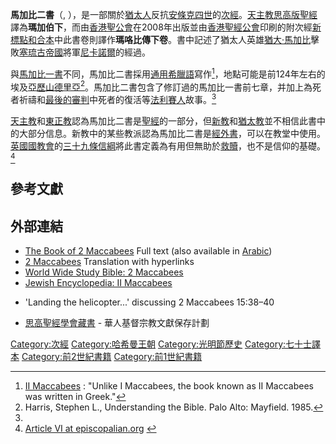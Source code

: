 {{希伯來聖經目錄}}
'''馬加比二書'''（'''{{lang|en|2 Maccabees}}''', '''{{lang|grc|ΜΑΚΚΑΒΑΙΩΝ Β}}'''），是一部關於[[猶太人|猶太人]]反抗[[安條克四世|安條克四世]]的[[次經|次經]]。[[天主教|天主教]][[思高版聖經|思高版聖經]]譯為'''瑪加伯下'''，而由[[香港聖公會|香港聖公會]]在2008年出版並由[[香港聖經公會|香港聖經公會]]印刷的附次經[[新標點和合本|新標點和合本]]中此書卷則譯作'''瑪咯比傳下卷'''。書中記述了猶太人英雄[[猶大·馬加比|猶大·馬加比]]擊敗[[塞琉古帝國|塞琉古帝國]]將軍[[尼卡諾爾_(塞琉古將軍)|尼卡諾爾]]的經過。 

與[[馬加比一書|馬加比一書]]不同，馬加比二書採用[[通用希臘語|通用希臘語]]寫作<ref>[http://jewishencyclopedia.com/view.jsp?artid=18&letter=M#57 II Maccabees] {{Wayback|url=http://jewishencyclopedia.com/view.jsp?artid=18&letter=M#57 |date=20111015233443 }}: "Unlike I Maccabees, the book known as II Maccabees was written in Greek."</ref>，地點可能是前124年左右的埃及[[亞歷山大港|亞歷山德里亞]]<ref name ="Harris">Harris, Stephen L., Understanding the Bible. Palo Alto: Mayfield. 1985.</ref>。馬加比二書包含了修訂過的馬加比一書前七章，并加上為死者祈禱和[[最後的審判|最後的審判]]中死者的復活等[[法利赛人|法利賽人]]故事。<ref name="Harris"/>

[[天主教|天主教]]和[[東正教|東正教]]認為馬加比二書是[[聖經|聖經]]的一部分，但[[新教|新教]]和[[猶太教|猶太教]]並不相信此書中的大部分信息。新教中的某些教派認為馬加比二書是[[經外書|經外書]]，可以在教堂中使用。[[英國國教會|英國國教會]]的[[三十九條信綱|三十九條信綱]]將此書定義為有用但無助於[[救贖|救贖]]，也不是信仰的基礎。<ref>[http://www.episcopalian.org/pbs1928/articles/AnglicanTeaching/042.htm Article VI at episcopalian.org] {{webarchive|url=https://web.archive.org/web/20070928122338/http://www.episcopalian.org/pbs1928/articles/AnglicanTeaching/042.htm |date=2007-09-28 }}</ref>

== 參考文獻==
{{Reflist}}

== 外部連結 ==
{{Wikisource|2 Maccabees}}
{{Commons category|2 Maccabees}}
* [http://st-takla.org/pub_Deuterocanon/Deuterocanon-Apocrypha_El-Asfar_El-Kanoneya_El-Tanya__8-Second-of-Maccabees.html The Book of 2 Maccabees] Full text (also available in [http://st-takla.org/pub_Deuterocanon/Deuterocanon-Apocrypha_El-Asfar_El-Kanoneya_El-Tanya__8-Second-of-Maccabees_.html Arabic])
* [http://www.livius.org/maa-mam/maccabees/2macc01.html 2 Maccabees] {{Wayback|url=http://www.livius.org/maa-mam/maccabees/2macc01.html |date=20180311051255 }} Translation with hyperlinks
* [http://www.ccel.org/wwsb/2Maccabees/index.html World Wide Study Bible: 2 Maccabees] {{Wayback|url=http://www.ccel.org/wwsb/2Maccabees/index.html |date=20201101013441 }}
* [http://jewishencyclopedia.com/view.jsp?artid=18&letter=M&search=Books%20of%20Maccabees#57 Jewish Encyclopedia: II Maccabees] {{Wayback|url=http://jewishencyclopedia.com/view.jsp?artid=18&letter=M&search=Books%20of%20Maccabees#57 |date=20110717080037 }}
* {{cite web |last=O'Loughlin |first=Tom |title=Ending 2 Maccabees |url=http://www.bibledex.com/verses/maccabees_ending.html |work=Bibledex Verses |publisher=Brady Haran for the [[University_of_Nottingham|University of Nottingham]] |access-date=2014-10-15 |archive-date=2021-04-22 |archive-url=https://web.archive.org/web/20210422204621/http://www.bibledex.com/verses/maccabees_ending.html |dead-url=no }}  'Landing the helicopter...' discussing 2 Maccabees 15:38–40
* [http://lib-nt2.hkbu.edu.hk/sca_fb/org/bhk05_sbofm_2.html 思高聖經學會藏書] {{Wayback|url=http://lib-nt2.hkbu.edu.hk/sca_fb/org/bhk05_sbofm_2.html |date=20180705092952 }} - 華人基督宗教文獻保存計劃

{{S-start}}
{{Succession box
| title= <small>羅馬天主教和東正教</small><br />[[聖經諸書|聖經諸書]]<br /><small>參見[[次經|次經]]</small>
| years=
| before= [[馬加比一書|馬加比一書]]
| after= 東正教舊約[[馬加比三書|馬加比三書]]<br /> 羅馬天主教舊約[[約伯記|約伯記]]<br /> [[杜埃-海姆斯聖經|杜埃-海姆斯聖經]]舊約[[馬太福音|馬太福音]]
}}
{{S-end}}
{{聖經書卷}}
{{Authority control}}

{{DEFAULTSORT:Maccabees, 2}}
[[Category:次經|Category:次經]]
[[Category:哈希曼王朝|Category:哈希曼王朝]]
[[Category:光明節歷史|Category:光明節歷史]]
[[Category:七十士譯本|Category:七十士譯本]]
[[Category:前2世紀書籍|Category:前2世紀書籍]]
[[Category:前1世紀書籍|Category:前1世紀書籍]]